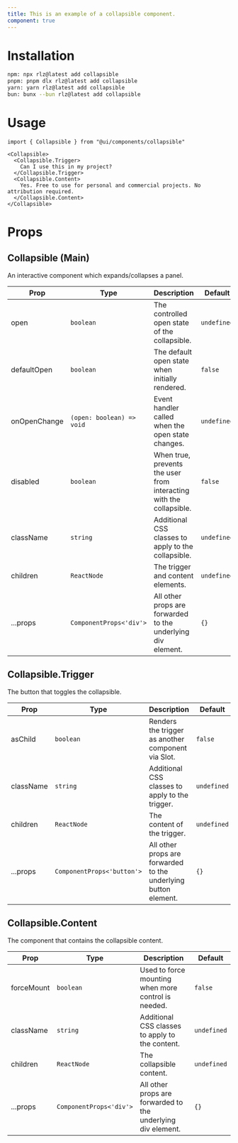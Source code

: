 ```yaml
---
title: This is an example of a collapsible component.
component: true
---
```


<ComponentPreview name="collapsible" />

# Installation
```bash
npm: npx rlz@latest add collapsible
pnpm: pnpm dlx rlz@latest add collapsible
yarn: yarn rlz@latest add collapsible
bun: bunx --bun rlz@latest add collapsible
```

# Usage
```tsx
import { Collapsible } from "@ui/components/collapsible"
```

```tsx
<Collapsible>
  <Collapsible.Trigger>
    Can I use this in my project?
  </Collapsible.Trigger>
  <Collapsible.Content>
    Yes. Free to use for personal and commercial projects. No attribution required.
  </Collapsible.Content>
</Collapsible>
```

# Props
<Separator orientation="horizontal" />
<ComponentProps name="collapsible" />

<MarkdownFallback>

## Collapsible (Main)

An interactive component which expands/collapses a panel.

| Prop | Type | Description | Default |
|------|------|-------------|---------|
| open | `boolean` | The controlled open state of the collapsible. | `undefined` |
| defaultOpen | `boolean` | The default open state when initially rendered. | `false` |
| onOpenChange | `(open: boolean) => void` | Event handler called when the open state changes. | `undefined` |
| disabled | `boolean` | When true, prevents the user from interacting with the collapsible. | `false` |
| className | `string` | Additional CSS classes to apply to the collapsible. | `undefined` |
| children | `ReactNode` | The trigger and content elements. | `undefined` |
| ...props | `ComponentProps<'div'>` | All other props are forwarded to the underlying div element. | `{}` |

## Collapsible.Trigger

The button that toggles the collapsible.

| Prop | Type | Description | Default |
|------|------|-------------|---------|
| asChild | `boolean` | Renders the trigger as another component via Slot. | `false` |
| className | `string` | Additional CSS classes to apply to the trigger. | `undefined` |
| children | `ReactNode` | The content of the trigger. | `undefined` |
| ...props | `ComponentProps<'button'>` | All other props are forwarded to the underlying button element. | `{}` |

## Collapsible.Content

The component that contains the collapsible content.

| Prop | Type | Description | Default |
|------|------|-------------|---------|
| forceMount | `boolean` | Used to force mounting when more control is needed. | `false` |
| className | `string` | Additional CSS classes to apply to the content. | `undefined` |
| children | `ReactNode` | The collapsible content. | `undefined` |
| ...props | `ComponentProps<'div'>` | All other props are forwarded to the underlying div element. | `{}` |

</MarkdownFallback>
